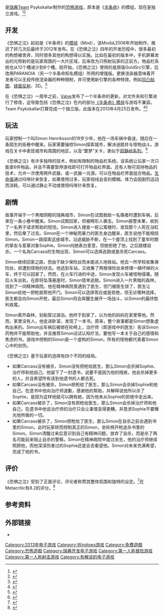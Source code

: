 {{NoteTA
| G1=Games
}}
{{Infobox video game
| title = 恐惧之泣
| english = Cry of Fear
| image =
| developer = Team Psykskallar
| released = 2012年2月22日（原半条命模组）<br>2013年4月25日（独立版）
| genre = [[驚悚遊戲|生存恐怖]]、[[第一人称射击游戏|第一人称射击]]
| engine = [[GoldSrc|GoldSrc]]
| modes = [[單人電子遊戲|單人]]、[[合作游戏模式|合作]]
| platforms = [[Microsoft_Windows|Microsoft Windows]]
| composer = Andreas Rönnberg<br/>Bxmmusic<br/>Muddasheep<ref name="amazon">{{cite web|url=http://www.amazon.com/Official-Soundtrack-Bxmmusic-Muddasheep-R%C3%B6nnberg/dp/B007MBN9SK|title=Amazon.com: Cry of Fear (Official Soundtrack): Bxmmusic & Muddasheep Andreas Rönnberg: MP3 Downloads|publisher=amazon.com|accessdate=2014-04-12|archive-date=2016-03-04|archive-url=https://web.archive.org/web/20160304221945/http://www.amazon.com/Official-Soundtrack-Bxmmusic-Muddasheep-R%C3%B6nnberg/dp/B007MBN9SK|dead-url=no}}</ref>
| programmer = James Marchant
| artist = Andreas Rönnberg<br/>James Marchant
| designer = Andreas Rönnberg<br/>James Marchant<br/>Jordy Boerma
}}

{{vgname|恐惧之泣|en=Cry of Fear}}是[[瑞典|瑞典]]Team Psykskallar制作的[[恐怖游戏|恐怖游戏]]，原本是《[[半条命_(游戏)|半条命]]》的模组，现在是独立游戏。<ref name="neoseeker">{{cite web|url=http://www.neoseeker.com/Games/Products/PC/cry_of_fear|title=Cry of Fear (PC)|publisher=neoseeker.com|accessdate=2014-04-12|archive-date=2015-09-09|archive-url=https://web.archive.org/web/20150909204701/http://www.neoseeker.com/Games/Products/PC/cry_of_fear/|dead-url=no}}</ref><ref name="steampowered">{{cite web|url=http://store.steampowered.com/app/223710/?snr=1_7_15__13|title=Cry of Fear on Steam|publisher=store.steampowered.com|accessdate=2014-04-12|archive-date=2019-11-28|archive-url=https://web.archive.org/web/20191128020910/https://store.steampowered.com/app/223710/?snr=1_7_15__13|dead-url=no}}</ref>

== 开发 ==

《恐惧之泣》起初是《半条命》的[[模组|模组]]（Mod），该Mod从2008年开始制作，推迟了好几次后最终于2012年发布。在《恐惧之泣》四年的开发历程中，很多最初的构想被舍弃，同时很多其他的构想得以实施。比如在最初的版本中，手机屏幕发出的光照射的是玩家周围的一大片区域，后来改为只照射玩家的正前方。物品栏系统也从12个槽减少到6个槽。刚开始，《恐惧之泣》使用的是原版GoldSrc引擎，后改用PARANOIA（另一个半条命知名模组）所用的增强版。更换渲染器意味着开发者可以无视传统渲染器的种种限制，并可使用新引擎的各种特效，例如[[凹凸贴图|凹凸贴图]]、[[镜面反射|镜面反射]]、3D{{Link-en|天空盒|Skybox (video games)}}。<ref name="paranoia">{{cite web|url=http://www.cry-of-fear.com/forum/index.php?topic=2030.0|title=Paranoia|publisher=cry-of-fear.com|accessdate=2014-09-01|archive-url=https://web.archive.org/web/20140905013231/http://www.cry-of-fear.com/forum/index.php?topic=2030.0|archive-date=2014-09-05|dead-url=yes}}</ref>

在《恐惧之泣》一周年之前，[[Valve|Valve]]发布了一个半条命的更新，对文件夹和引擎进行了修改，这导致包括《恐惧之泣》在内的部分[[GoldSrc引擎模组列表|《半条命》模组]]与游戏不兼容。Team Psykskallar打算完成一个独立版，此版本在2013年4月25日发布。<ref name="valvetime">{{cite web|url=http://www.valvetime.net/threads/update-cry-of-fear-delayed-over-pricing-confusion.243389/|title=UPDATE: Cry of Fear Delayed Over Pricing Confusion | ValveTime.net | Valve News, Forums, Steam|publisher=valvetime.net|accessdate=2014-04-12|archive-url=https://web.archive.org/web/20140118073109/http://www.valvetime.net/threads/update-cry-of-fear-delayed-over-pricing-confusion.243389/|archive-date=2014-01-18|dead-url=yes}}</ref><ref name="reddit">{{cite web|url=http://www.reddit.com/r/Games/comments/1d1uy4/cry_of_fear_for_steam_delayed_due_to_confusion_on/|title=Cry of Fear for Steam delayed due to confusion on it being free : Games|publisher=reddit.com|accessdate=2014-04-12|archive-date=2016-11-21|archive-url=https://web.archive.org/web/20161121022758/https://www.reddit.com/r/Games/comments/1d1uy4/cry_of_fear_for_steam_delayed_due_to_confusion_on/|dead-url=no}}</ref>

== 玩法 ==
玩家控制一个叫Simon Henriksson的19岁少年，他在一场车祸中昏迷，随后在一条陌生的街巷中醒来。玩家需要操控Simon探索城市，解决谜题并与怪物战斗。游戏在关卡中表现城市和周围的地区，以及“噩梦”关卡，类似于[[寂静岭系列|寂静岭系列]]。<ref name="gameinformer">{{cite web|url=http://www.gameinformer.com/b/features/archive/2012/10/26/2315948.aspx?PageIndex=2|title=www.GameInformer.com|publisher=gameinformer.com|accessdate=2014-04-12|archive-url=https://web.archive.org/web/20140124113718/http://www.gameinformer.com/b/features/archive/2012/10/26/2315948.aspx?PageIndex=2|archive-date=2014-01-24|dead-url=yes}}</ref>

《恐惧之泣》有许多独特的技术，例如有限制的物品栏系统。该系统让玩家一次只能拿6件物品，并且不需要暂停游戏即可打开物品栏界面。还有人物可双持物品的技术，允许一次使用两件武器，或一武器一光源。可以在物品栏界面组合物品。[[生命值|生命值]]通过吗啡针来恢复，如果使用过多，玩家视线会变的模糊。体力会因剧烈运动而消耗，可以通过静止不动或使用吗啡针来恢复。

== 剧情 ==
故事开端于一个黑暗阴郁的瑞典城市，Simon在试图救助一名傷者时遭到车祸，后來在一条小巷中醒来。Simon试图回家，但被畸形人袭击。Simon报警未果，收到了一名男子请求帮助的短信。Simon进入搜查一栋公寓楼时，发现那个人死在浴缸里，然后晕了过去。Simon在一个神秘而暴力的医生身边醒来，医生说他不能相信Simon。Simon一路探索这座城市，沿途威胁不断，在一个屋顶上找到了童年时期的挚友与爱慕对象Sophie。Simon向她表白爱意，但她拒绝了他，之后跳楼自杀。一个名為Carcass的生物出现，Simon可以选择逃跑或是杀死Carcass。

Simon继续回家之路，但由于缺少保险丝而未能进入地铁站。他去一所学校收集保险丝，却遭到怪物的伏击。他逃到车站，又收集了两根保险丝来修理一辆坏掉的火车，终于可以回家了。然而，在火车行进的中途，Simon发现火车被怪物侵袭。随后火车出轨，在即将坠落悬崖时，Simon侥幸逃脱。Simon进入一片黑暗的森林，找到了一间精神病院。他在精神病院里遇到了医生，但门被医生锁了，医生让Simon给他一把枪就帮他开门。Simon可以选择答应或是拒绝，但无论哪种选择，医生都会向Simon开枪，最后Simon将会與醫生展开一场战斗，以Simon的最终胜利收尾。

Simon离开森林，划船穿过湖泊。他终于到家了，以为他的妈妈在家里等他。然而，家里没有人。他走进卧室，发现了一本书。原来，整个故事都是Simon想象虚构出来的。Simon出车祸后被绑在轮椅上，治疗师（即游戏中的医生）告诉Simon药物并不能帮助他，并且推荐Simon试试认知疗法，要他写一本关于自己的感情和焦虑的书。游戏中控制的Simon是一个虚构的Simon，所有的怪物都代表着Simon心中的创伤。

《恐惧之泣》基于玩家的选择有四个不同的结局。

* 如果Carcass没有被杀，Simon没有把枪给医生，那么Simon会杀掉Sophie、治疗师和他自己。他留下了一封遗书，说要不是因为他的残疾，他会杀掉更多的人，并且希望所有读到他遗书的人都去死。
* 如果Carcass没有被杀，Simon把枪给了医生，那么Simon会杀掉Sophie和他自己。在遗书中他向治疗师道歉，感谢他的帮助，并解释说他所以杀了Sophie，是因为这样他就可以拥有她，因为他未从Sophie的拒绝中走出来。
* 如果Carcass被杀了，Simon没有把枪给医生，那么Simon会杀掉治疗师和他自己。在遗书中他说治疗师的治疗只会让事情变得更糟，并恳求Sophie不要曝光他所做的一切。
* 如果Carcass被杀了，Simon把枪给了医生，那么Simon在自杀之前会遇到书里的Simon。此时玩家转而控制真正的Simon，坐轮椅开枪追杀书里的Simon。Simon清醒过来后意识到自己有精神问题，放弃了自杀，而是杀了两名可能前来阻止自杀的警察。Simon在精神病院中度过余生，他的治疗师继续照顾他，而他深深伤害过的Sophie还是会去看望他。Simon对未来充满希望，完成了他的书。

== 评价 ==

《恐惧之泣》受到了正面评论，评论者称赞其整体氛围和独特的设定。<ref name="moddb">{{cite web|url=http://www.moddb.com/games/cry-of-fear/reviews|title=Reviews - Cry of Fear Game - Mod DB|publisher=moddb.com|accessdate=2014-04-12|archive-date=2018-05-15|archive-url=https://web.archive.org/web/20180515131825/http://www.moddb.com/games/cry-of-fear/reviews|dead-url=no}}</ref>在Metacritic有8.2的评分。<ref name="metacritic">{{cite web|url=http://www.metacritic.com/game/pc/cry-of-fear|title=Cry of Fear for PC Reviews - Metacritic|publisher=metacritic.com|accessdate=2014-04-12|archive-date=2019-10-12|archive-url=https://web.archive.org/web/20191012125230/https://www.metacritic.com/game/pc/cry-of-fear|dead-url=no}}</ref>

== 参考资料 ==
{{Reflist}}

== 外部链接 ==

* {{Official website|http://www.cry-of-fear.com/}}

{{DEFAULTSORT:Cry of Fear}}
[[Category:2013年电子游戏|Category:2013年电子游戏]]
[[Category:Windows游戏|Category:Windows游戏]]
[[Category:免費遊戲|Category:免費遊戲]]
[[Category:恐怖遊戲|Category:恐怖遊戲]]
[[Category:瑞典开发电子游戏|Category:瑞典开发电子游戏]]
[[Category:第一人称冒险游戏|Category:第一人称冒险游戏]]
[[Category:第一人称射击游戏|Category:第一人称射击游戏]]
[[Category:有解说的电子游戏|Category:有解说的电子游戏]]